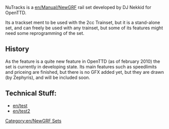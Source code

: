 NuTracks is a [[en/Manual/NewGRF]] rail set developed by DJ Nekkid for OpenTTD.

Its a trackset ment to be used with the 2cc Trainset, but it is a stand-alone set, and can freely be used with any trainset, but some of its features might need some reprogramming of the set.


== History ==

As the feature is a quite new feature in OpenTTD (as of february 2010) the set is currently in developing state. Its main features such as speedlimits and priceing are finished, but there is no GFX added yet, but they are drawn (by Zephyris), and will be included soon.


== Technical Stuff: ==

*[[en/test]]
*[[en/test2]]




[[Category:en/NewGRF Sets]]